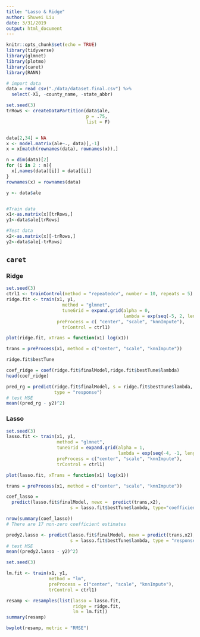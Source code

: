 ```yaml
---
title: "Lasso & Ridge"
author: Shuwei Liu
date: 3/31/2019
output: html_document
---
```


```r
knitr::opts_chunk$set(echo = TRUE)
library(tidyverse)
library(glmnet)
library(plotmo)
library(caret)
library(RANN)
```

```r
# import data
data = read_csv("./data/dataset.final.csv") %>% 
  select(-X1, -county_name, -state_abbr)

set.seed(3)
trRows <- createDataPartition(data$ale,
                              p = .75,
                              list = F)


data[2,34] = NA
x <- model.matrix(ale~., data)[,-1]
x = x[match(rownames(data), rownames(x)),]

n = dim(data)[2]
for (i in 2 : n){
  x[,names(data)[i]] = data[[i]]
}
rownames(x) = rownames(data)

y <- data$ale


#Train data
x1<-as.matrix(x)[trRows,]
y1<-data$ale[trRows]

#Test data
x2<-as.matrix(x)[-trRows,]
y2<-data$ale[-trRows]
```


## `caret`

### Ridge

```r
set.seed(3)
ctrl1 <- trainControl(method = "repeatedcv", number = 10, repeats = 5)
ridge.fit <- train(x1, y1,
                     method = "glmnet",
                     tuneGrid = expand.grid(alpha = 0,  
                                            lambda = exp(seq(-5, 2, length=200))),
                   preProcess = c( "center", "scale", "knnImpute"),
                     trControl = ctrl1)

plot(ridge.fit, xTrans = function(x1) log(x1)) 

trans = preProcess(x1, method = c("center", "scale", "knnImpute"))

ridge.fit$bestTune

coef_ridge = coef(ridge.fit$finalModel,ridge.fit$bestTune$lambda)
head(coef_ridge)

pred_rg = predict(ridge.fit$finalModel, s = ridge.fit$bestTune$lambda, newx = predict(trans, x2),
                  type = "response")
# test MSE
mean((pred_rg - y2)^2)
```

### Lasso

```r
set.seed(3)
lasso.fit <- train(x1, y1,
                   method = "glmnet",
                   tuneGrid = expand.grid(alpha = 1, 
                                          lambda = exp(seq(-4, -1, length=200))),
                   preProcess = c("center", "scale", "knnImpute"),
                   trControl = ctrl1)

plot(lasso.fit, xTrans = function(x1) log(x1))

trans = preProcess(x1, method = c("center", "scale", "knnImpute"))

coef_lasso = 
  predict(lasso.fit$finalModel, newx =  predict(trans,x2), 
                        s = lasso.fit$bestTune$lambda, type="coefficients")

nrow(summary(coef_lasso))
# There are 17 non-zero coefficient estimates

predy2.lasso <- predict(lasso.fit$finalModel, newx = predict(trans,x2), 
                        s = lasso.fit$bestTune$lambda, type = "response")
# test MSE
mean((predy2.lasso - y2)^2)
```

```r
set.seed(3)

lm.fit <- train(x1, y1,
                method = "lm",
                preProcess = c("center", "scale", "knnImpute"),
                trControl = ctrl1)

resamp <- resamples(list(lasso = lasso.fit, 
                         ridge = ridge.fit, 
                         lm = lm.fit))
summary(resamp)
```

```r
bwplot(resamp, metric = "RMSE")
```

